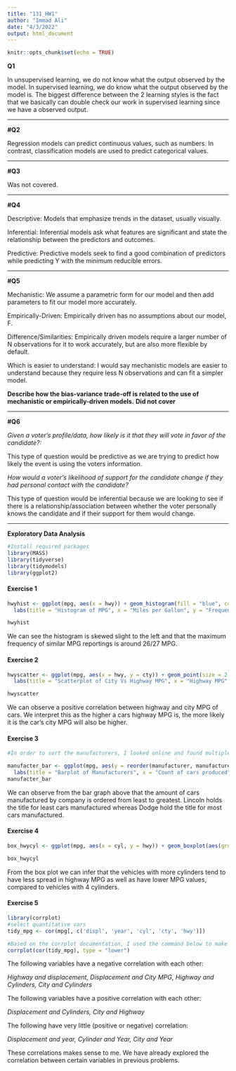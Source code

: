 ```yaml
---
title: "131_HW1"
author: "Immad Ali"
date: "4/3/2022"
output: html_document
---
```


```r
knitr::opts_chunk$set(echo = TRUE)
```

**Q1**

In unsupervised learning, we do not know what the output observed by the model. In supervised learning, we do know what the output observed by the model is. The biggest difference between the 2 learning styles is the fact that we basically can double check our work in supervised learning since we have a observed output. 

---

**#Q2**

Regression models can predict continuous values, such as numbers. In contrast, classification models are used to predict categorical values. 

---

**#Q3**

Was not covered.

---

**#Q4**

Descriptive: Models that emphasize trends in the dataset, usually visually.

Inferential: Inferential models ask what features are significant and state the relationship between the predictors and outcomes.

Predictive: Predictive models seek to find a good combination of predictors while predicting Y with the minimum reducible errors. 

---

**#Q5**

Mechanistic: We assume a parametric form for our model and then add parameters to fit our model more accurately.

Empirically-Driven: Empirically driven has no assumptions about our model, F. 

Difference/Similarities: Empirically driven models require a larger number of N observations for it to work accurately, but are also more flexible by default. 

Which is easier to understand: I would say mechanistic models are easier to understand because they require less N observations and can fit a simpler model. 



**Describe how the bias-variance trade-off is related to the use of mechanistic or empirically-driven models.**
**Did not cover**

---

**#Q6**

*Given a voter’s profile/data, how likely is it that they will vote in favor of the candidate?:*

This type of question would be predictive as we are trying to predict how likely the event is using the voters information.

*How would a voter’s likelihood of support for the candidate change if they had personal contact with the candidate?*

This type of question would be inferential because we are looking to see if there is a relationship/association between whether the voter personally knows the candidate and if their support for them would change.

---

**Exploratory Data Analysis**


```r
#Install required packages
library(MASS)
library(tidyverse)
library(tidymodels)
library(ggplot2)
```

#### Exercise 1

```r
hwyhist <- ggplot(mpg, aes(x = hwy)) + geom_histogram(fill = "blue", color = "black") + 
  labs(title = "Histogram of MPG", x = "Miles per Gallon", y = "Frequency")

hwyhist
```

We can see the histogram is skewed slight to the left and that the maximum frequency of similar MPG reportings is around 26/27 MPG. 

#### Exercise 2


```r

hwyscatter <- ggplot(mpg, aes(x = hwy, y = cty)) + geom_point(size = 2, shape = 1, color = "red") +
  labs(title = "Scatterplot of City Vs Highway MPG", x = "Highway MPG", y = "City MPG")

hwyscatter
```

We can observe a positive correlation between highway and city MPG of cars. We interpret this as the higher a cars highway MPG is, the more likely it is the car's city MPG will also be higher. 


#### Exercise 3

```r
#In order to sort the manufacturers, I looked online and found multiple sites with information, however I primarily used geeksforgeeks for the code below.

manufacter_bar <- ggplot(mpg, aes(y = reorder(manufacturer, manufacturer, function(x)-length(x)))) + geom_bar(color = "black", fill = "blue", state = "Count") + 
  labs(title = "Barplot of Manufacturers", x = "Count of cars produced", y = "Manufactuerer sorted from least to most produced cars")
manufacter_bar
```


We can observe from the bar graph above that the amount of cars manufactured by company is ordered from least to greatest. Lincoln holds the title for least cars manufactured whereas Dodge hold the title for most cars manufactured. 


#### Exercise 4

```r
box_hwycyl <- ggplot(mpg, aes(x = cyl, y = hwy)) + geom_boxplot(aes(group = cyl), color = "Blue")

box_hwycyl
```

From the box plot we can infer that the vehicles with more cylinders tend to have less spread in highway MPG as well as have lower MPG values, compared to vehicles with 4 cylinders. 


#### Exercise 5

```r
library(corrplot)
#select quantitative vars
tidy_mpg <- cor(mpg[, c('displ', 'year', 'cyl', 'cty', 'hwy')])

#Based on the corrplot documentation, I used the command below to make the corrplat. 
corrplot(cor(tidy_mpg), type = "lower")
```



The following variables have a negative correlation with each other:
 
 *Highway and displacement, Displacement and City MPG, Highway and Cylinders, City and Cylinders*
  
The following variables have a positive correlation with each other:
  
*Displacement and Cylinders, City and Highway*
  
The following have very little (positive or negative) correlation:

*Displacement and year, Cylinder and Year, City and Year*


These correlations makes sense to me. We have already explored the correlation between certain variables in previous problems. 
